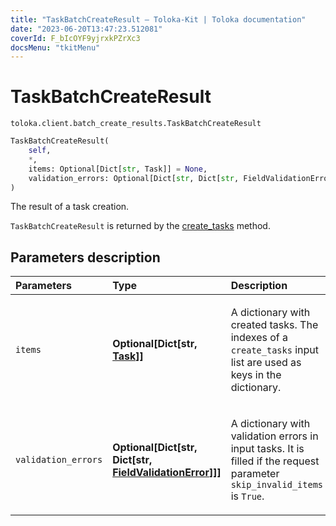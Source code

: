 ```yaml
---
title: "TaskBatchCreateResult — Toloka-Kit | Toloka documentation"
date: "2023-06-20T13:47:23.512081"
coverId: F_bIcOYF9yjrxkPZrXc3
docsMenu: "tkitMenu"
---
```


# TaskBatchCreateResult

`toloka.client.batch_create_results.TaskBatchCreateResult`

```python
TaskBatchCreateResult(
    self,
    *,
    items: Optional[Dict[str, Task]] = None,
    validation_errors: Optional[Dict[str, Dict[str, FieldValidationError]]] = None
)
```

The result of a task creation.

`TaskBatchCreateResult` is returned by the [create_tasks](/docs/toloka-kit/reference/toloka.client.TolokaClient.create_tasks) method.

## Parameters description

| Parameters | Type | Description |
| :----------| :----| :-----------|
`items`|**Optional\[Dict\[str, [Task](/docs/toloka-kit/reference/toloka.client.task.Task)\]\]**|<p>A dictionary with created tasks. The indexes of a `create_tasks` input list are used as keys in the dictionary.</p>
`validation_errors`|**Optional\[Dict\[str, Dict\[str, [FieldValidationError](/docs/toloka-kit/reference/toloka.client.batch_create_results.FieldValidationError)\]\]\]**|<p>A dictionary with validation errors in input tasks. It is filled if the request parameter `skip_invalid_items` is `True`.</p>